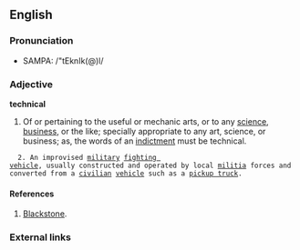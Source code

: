 {{wikipedia}}
==English==

===Pronunciation===
*SAMPA: /"tEknIk(@)l/

===Adjective===
'''technical'''
#Of or pertaining to the useful or mechanic arts, or to any [[science]], [[business]], or the like; specially appropriate to any art, science, or business; as, the words of an [[w:indictment|indictment]] must be technical. 

   2. An improvised [[military]] [[fighting vehicle]], usually constructed and operated by local [[militia]] forces and converted from a [[civilian]] [[vehicle]] such as a [[pickup truck]].

====References====
#[[w:Blackstone|Blackstone]].

===External links===
{{pedialite}}
